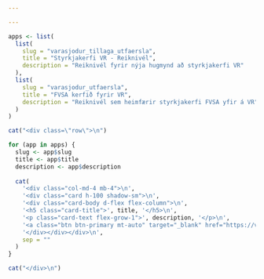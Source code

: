 ```yaml
---

---
```


::: {.container}


```r
apps <- list(
  list(
    slug = "varasjodur_tillaga_utfaersla",
    title = "Styrkjakerfi VR - Reiknivél",
    description = "Reiknivél fyrir nýja hugmynd að styrkjakerfi VR"
  ),
  list(
    slug = "varasjodur_utfaersla",
    title = "FVSA kerfið fyrir VR",
    description = "Reiknivél sem heimfærir styrkjakerfi FVSA yfir á VR"
  )
)

cat("<div class=\"row\">\n")

for (app in apps) {
  slug <- app$slug
  title <- app$title
  description <- app$description
  
  cat(
    '<div class="col-md-4 mb-4">\n',
    '<div class="card h-100 shadow-sm">\n',
    '<div class="card-body d-flex flex-column">\n',
    '<h5 class="card-title">', title, '</h5>\n',
    '<p class="card-text flex-grow-1">', description, '</p>\n',
    '<a class="btn btn-primary mt-auto" target="_blank" href="https://vrstettarfelag.shinyapps.io/', slug, '/">Opna app &raquo;</a>\n',
    '</div></div></div>\n',
    sep = ""
  )
}

cat("</div>\n")
```

:::
